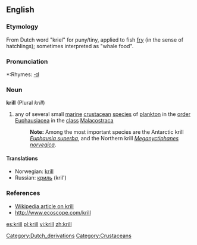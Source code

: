 ==English==

===Etymology===
From Dutch word "kriel" for puny/tiny, applied to fish [[fry]] (in the sense of hatchlings); sometimes interpreted as "whale food".

===Pronunciation===
*:Rhymes: [[Rhymes:English:-ɪl|-ɪl]]

===Noun===
'''krill'''  (Plural ''krill'')
#any of several small [[marine]] [[crustacean]] [[species]] of [[plankton]] in the [[order]] [[Euphausiacea]] in the [[class]] [[Malacostraca]]
#:'''Note:''' Among the most important species are the Antarctic krill ''[[Euphausia superba]]'', and the Northern krill ''[[Meganyctiphanes norvegica]]''.

====Translations====
*Norwegian: [[krill]]
*Russian: [[криль]] (kril') {{m}}

===References===
*[[w:Euphausia superba|Wikipedia article on krill]]
*[http://www.ecoscope.com/krill http://www.ecoscope.com/krill]

[[Category:Dutch_derivations]]
[[Category:Crustaceans]]

[[es:krill]]
[[pl:krill]]
[[vi:krill]]
[[zh:krill]]